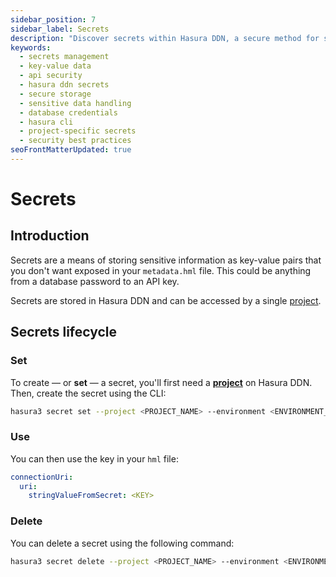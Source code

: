 ```yaml
---
sidebar_position: 7
sidebar_label: Secrets
description: "Discover secrets within Hasura DDN, a secure method for storing vital data as key-value pairs. Learn to utilize complexity-free commands for setting and managing you secrets. Shield your sensitive parameters like database credentials and API keys for increased security."
keywords:
  - secrets management
  - key-value data
  - api security
  - hasura ddn secrets
  - secure storage
  - sensitive data handling
  - database credentials
  - hasura cli
  - project-specific secrets
  - security best practices
seoFrontMatterUpdated: true
---
```


# Secrets

## Introduction

Secrets are a means of storing sensitive information as key-value pairs that you don't want exposed in your
`metadata.hml` file. This could be anything from a database password to an API key.

Secrets are stored in Hasura DDN and can be accessed by a single [project](/ci-cd/projects.mdx).

## Secrets lifecycle

### Set

To create — or **set** — a secret, you'll first need a [**project**](/ci-cd/projects.mdx) on Hasura DDN. Then, create
the secret using the CLI:

```bash
hasura3 secret set --project <PROJECT_NAME> --environment <ENVIRONMENT_NAME> --subgraph <SUBGRAPH_NAME>  --key <KEY> --value <VALUE> --description "<DESCRIPTION>"
```

### Use

You can then use the key in your `hml` file:

```yaml
connectionUri:
  uri:
    stringValueFromSecret: <KEY>
```

### Delete

You can delete a secret using the following command:

```bash
hasura3 secret delete --project <PROJECT_NAME> --environment <ENVIRONMENT_NAME> --subgraph <SUBGRAPH_NAME>  --key <KEY>
```
